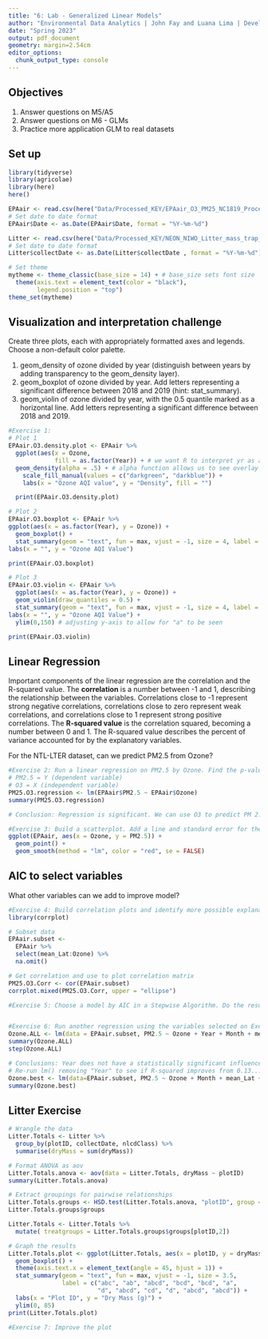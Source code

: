 ```yaml
---
title: "6: Lab - Generalized Linear Models"
author: "Environmental Data Analytics | John Fay and Luana Lima | Developed by Kateri Salk"
date: "Spring 2023"
output: pdf_document
geometry: margin=2.54cm
editor_options: 
  chunk_output_type: console
---
```


## Objectives
1. Answer questions on M5/A5
2. Answer questions on M6 - GLMs
3. Practice more application GLM to real datasets


## Set up
```r
library(tidyverse)
library(agricolae)   
library(here)
here()

EPAair <- read.csv(here("Data/Processed_KEY/EPAair_O3_PM25_NC1819_Processed.csv"), stringsAsFactors = TRUE)
# Set date to date format
EPAair$Date <- as.Date(EPAair$Date, format = "%Y-%m-%d")

Litter <- read.csv(here("Data/Processed_KEY/NEON_NIWO_Litter_mass_trap_Processed.csv"), stringsAsFactors = TRUE)
# Set date to date format
Litter$collectDate <- as.Date(Litter$collectDate , format = "%Y-%m-%d")

# Set theme
mytheme <- theme_classic(base_size = 14) + # base_size sets font size
  theme(axis.text = element_text(color = "black"), 
        legend.position = "top")
theme_set(mytheme)
```



## Visualization and interpretation challenge

Create three plots, each with appropriately formatted axes and legends. Choose a non-default color palette.

1. geom_density of ozone divided by year (distinguish between years by adding transparency to the geom_density layer).
2. geom_boxplot of ozone divided by year. Add letters representing a significant difference between 2018 and 2019 (hint: stat_summary). 
3. geom_violin of ozone divided by year, with the 0.5 quantile marked as a horizontal line. Add letters representing a significant difference between 2018 and 2019. 

```r
#Exercise 1:
# Plot 1
EPAair.O3.density.plot <- EPAair %>%
  ggplot(aes(x = Ozone, 
             fill = as.factor(Year)) + # we want R to interpret yr as a categorical variable 
  geom_density(alpha = .5) + # alpha function allows us to see overlay of both curves (sets transparency)
    scale_fill_manual(values = c("darkgreen", "darkblue")) +
    labs(x = "Ozone AQI value", y = "Density", fill = "")

  print(EPAair.O3.density.plot)

# Plot 2
EPAair.O3.boxplot <- EPAair %>%
ggplot(aes(x = as.factor(Year), y = Ozone)) +
  geom_boxplot() +
  stat_summary(geom = "text", fun = max, vjust = -1, size = 4, label = c("b", "a")) +
labs(x = "", y = "Ozone AQI Value")

print(EPAair.O3.boxplot)

# Plot 3
EPAair.O3.violin <- EPAair %>%
  ggplot(aes(x = as.factor(Year), y = Ozone)) +
  geom_violin(draw_quantiles = 0.5) +
  stat_summary(geom = "text", fun = max, vjust = -1, size = 4, label = c("b", "a")) +
labs(x = "", y = "Ozone AQI Value") + 
  ylim(0,150) # adjusting y-axis to allow for "a" to be seen

print(EPAair.O3.violin)

```

## Linear Regression

Important components of the linear regression are the correlation and the R-squared value. The **correlation** is a number between -1 and 1, describing the relationship between the variables. Correlations close to -1 represent strong negative correlations, correlations close to zero represent weak correlations, and correlations close to 1 represent strong positive correlations. The **R-squared value** is the correlation squared, becoming a number between 0 and 1. The R-squared value describes the percent of variance accounted for by the explanatory variables. 

For the NTL-LTER dataset, can we predict PM2.5 from Ozone?

```r

#Exercise 2: Run a linear regression on PM2.5 by Ozone. Find the p-value and R-squared value. 
# PM2.5 = Y (dependent variable)
# O3 = X (independent variable)
PM25.O3.regression <- lm(EPAair$PM2.5 ~ EPAair$Ozone)
summary(PM25.O3.regression)

# Conclusion: Regression is significant. We can use O3 to predict PM 2.5. However, R-squared is very small and could be made stronger by adding more variables to the regression (see Exercise 4 on)!

#Exercise 3: Build a scatterplot. Add a line and standard error for the linear regression. Add the regression equation to the plot
ggplot(EPAair, aes(x = Ozone, y = PM2.5)) +
  geom_point() +
  geom_smooth(method = "lm", color = "red", se = FALSE)

```

## AIC to select variables

What other variables can we add to improve model?

```r

#Exercise 4: Build correlation plots and identify more possible explanatory variables to add to the regression.
library(corrplot)

# Subset data
EPAair.subset <-
  EPAair %>%
  select(mean_Lat:Ozone) %>%
  na.omit()

# Get correlation and use to plot correlation matrix
PM25.O3.Corr <- cor(EPAair.subset)
corrplot.mixed(PM25.O3.Corr, upper = "ellipse")

#Exercise 5: Choose a model by AIC in a Stepwise Algorithm. Do the results from AIC match the variables you selected on Exercise 4? Ozone largest candidate (strongest positive), mean_Lat, and month (strongest negative correlation) appear to be potential additional predictors. Shape of ellipse denotes direction of correlation (+ or -) and fit to line (the narrower, the stronger)


#Exercise 6: Run another regression using the variables selected on Exercise 6. Compare r-squared value with the one from Exercise 2. 
Ozone.ALL <- lm(data = EPAair.subset, PM2.5 ~ Ozone + Year + Month + mean_Lat + mean_Lng)
summary(Ozone.ALL)
step(Ozone.ALL)

# Conclusions: Year does not have a statistically significant influence on PM2.5
# Re-run lm() removing "Year" to see if R-squared improves from 0.13...
Ozone.best <- lm(data=EPAair.subset, PM2.5 ~ Ozone + Month + mean_Lat + mean_Lng)
summary(Ozone.best)
```



## Litter Exercise

```r
# Wrangle the data
Litter.Totals <- Litter %>%
  group_by(plotID, collectDate, nlcdClass) %>%
  summarise(dryMass = sum(dryMass))

# Format ANOVA as aov
Litter.Totals.anova <- aov(data = Litter.Totals, dryMass ~ plotID)
summary(Litter.Totals.anova)

# Extract groupings for pairwise relationships
Litter.Totals.groups <- HSD.test(Litter.Totals.anova, "plotID", group = TRUE)
Litter.Totals.groups$groups

Litter.Totals <- Litter.Totals %>%
  mutate( treatgroups = Litter.Totals.groups$groups[plotID,2])

# Graph the results
Litter.Totals.plot <- ggplot(Litter.Totals, aes(x = plotID, y = dryMass)) +
  geom_boxplot() +
  theme(axis.text.x = element_text(angle = 45, hjust = 1)) +
  stat_summary(geom = "text", fun = max, vjust = -1, size = 3.5,
               label = c("abc", "ab", "abcd", "bcd", "bcd", "a", 
                         "d", "abcd", "cd", "d", "abcd", "abcd")) +
  labs(x = "Plot ID", y = "Dry Mass (g)") +
  ylim(0, 85)
print(Litter.Totals.plot)

```

```r
#Exercise 7: Improve the plot


```

